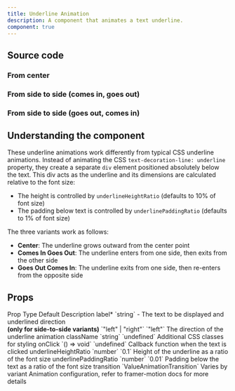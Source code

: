 ```yaml
---
title: Underline Animation
description: A component that animates a text underline.
component: true
---
```


<ComponentPreview name="underline-demo" />

## Source code

### From center

<ComponentSource name="underline-center" />

### From side to side (comes in, goes out)

<ComponentSource name="underline-comes-in-goes-out" />

### From side to side (goes out, comes in)

<ComponentSource name="underline-goes-out-comes-in" />

## Understanding the component

These underline animations work differently from typical CSS underline animations. Instead of animating the CSS `text-decoration-line: underline` property, they create a separate `div` element positioned absolutely below the text. This div acts as the underline and its dimensions are calculated relative to the font size:

- The height is controlled by `underlineHeightRatio` (defaults to 10% of font size)
- The padding below text is controlled by `underlinePaddingRatio` (defaults to 1% of font size)

The three variants work as follows:

- **Center**: The underline grows outward from the center point
- **Comes In Goes Out**: The underline enters from one side, then exits from the other side
- **Goes Out Comes In**: The underline exits from one side, then re-enters from the opposite side

## Props

<Table>
  <TableHeader>
    <TableRow>
      <TableHead>Prop</TableHead>
      <TableHead>Type</TableHead>
      <TableHead>Default</TableHead>
      <TableHead>Description</TableHead>
    </TableRow>
  </TableHeader>
  <TableBody>
    <TableRow>
      <TableCell>
        label<span className="text-red-500">*</span>
      </TableCell>
      <TableCell>`string`</TableCell>
      <TableCell>-</TableCell>
      <TableCell>The text to be displayed and underlined</TableCell>
    </TableRow>
    <TableRow>
      <TableCell>
        direction <br />
        <b>(only for side-to-side variants)</b>
      </TableCell>
      <TableCell>`"left" | "right"`</TableCell>
      <TableCell>`"left"`</TableCell>
      <TableCell>The direction of the underline animation</TableCell>
    </TableRow>
    <TableRow>
      <TableCell>className</TableCell>
      <TableCell>`string`</TableCell>
      <TableCell>`undefined`</TableCell>
      <TableCell>Additional CSS classes for styling</TableCell>
    </TableRow>
    <TableRow>
      <TableCell>onClick</TableCell>
      <TableCell>`() => void`</TableCell>
      <TableCell>`undefined`</TableCell>
      <TableCell>Callback function when the text is clicked</TableCell>
    </TableRow>
    <TableRow>
      <TableCell>underlineHeightRatio</TableCell>
      <TableCell>`number`</TableCell>
      <TableCell>`0.1`</TableCell>
      <TableCell>Height of the underline as a ratio of the font size</TableCell>
    </TableRow>
    <TableRow>
      <TableCell>underlinePaddingRatio</TableCell>
      <TableCell>`number`</TableCell>
      <TableCell>`0.01`</TableCell>
      <TableCell>Padding below the text as a ratio of the font size</TableCell>
    </TableRow>
    <TableRow>
      <TableCell>transition</TableCell>
      <TableCell>`ValueAnimationTransition`</TableCell>
      <TableCell>Varies by variant</TableCell>
      <TableCell>
        Animation configuration, refer to framer-motion docs for more details
      </TableCell>
    </TableRow>
  </TableBody>
</Table>
